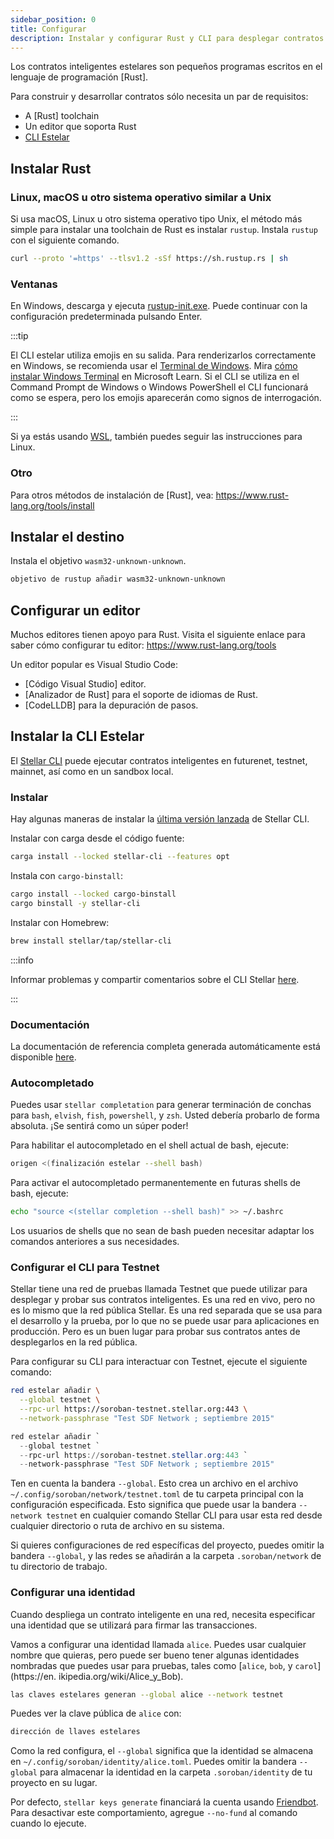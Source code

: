 ```yaml
---
sidebar_position: 0
title: Configurar
description: Instalar y configurar Rust y CLI para desplegar contratos inteligentes.
---
```


<head>
  <title>Instala y configura Rust para desplegar contratos inteligentes.</title>
  <meta charSet="utf-8" />
  <meta
    property="og:title"
    content="Instalar y configurar Rust para implementar contratos inteligentes."
  />
  <meta
    property="og:description"
    content="Consigue configurar para escribir, desplegar, e invoca tu primer contrato inteligente de Rust instalando Rust, instalando un destino, configurando un editor e instalando una CLI."
  />
</head>


Los contratos inteligentes estelares son pequeños programas escritos en el lenguaje de programación [Rust].

Para construir y desarrollar contratos sólo necesita un par de requisitos:

- A [Rust] toolchain
- Un editor que soporta Rust
- [CLI Estelar]

## Instalar Rust

### Linux, macOS u otro sistema operativo similar a Unix

Si usa macOS, Linux u otro sistema operativo tipo Unix, el método más simple para instalar una toolchain de Rust es instalar `rustup`. Instala `rustup` con el siguiente comando.

```sh
curl --proto '=https' --tlsv1.2 -sSf https://sh.rustup.rs | sh
```

### Ventanas

En Windows, descarga y ejecuta [rustup-init.exe](https://static.rust-lang.org/rustup/dist/i686-pc-windows-gnu/rustup-init.exe). Puede continuar con la configuración predeterminada pulsando Enter.

:::tip

El CLI estelar utiliza emojis en su salida. Para renderizarlos correctamente en Windows, se recomienda usar el [Terminal de Windows](https://learn.microsoft.com/en-us/windows/terminal/). Mira [cómo instalar Windows Terminal](https://learn.microsoft.com/en-us/windows/terminal/install) en Microsoft Learn. Si el CLI se utiliza en el Command Prompt de Windows o Windows PowerShell el CLI funcionará como se espera, pero los emojis aparecerán como signos de interrogación.

:::

Si ya estás usando [WSL](https://learn.microsoft.com/en-us/windows/wsl/install), también puedes seguir las instrucciones para Linux.

### Otro

Para otros métodos de instalación de [Rust], vea: https://www.rust-lang.org/tools/install

## Instalar el destino

Instala el objetivo `wasm32-unknown-unknown`.

```sh
objetivo de rustup añadir wasm32-unknown-unknown
```

## Configurar un editor

Muchos editores tienen apoyo para Rust. Visita el siguiente enlace para saber cómo configurar tu editor: https://www.rust-lang.org/tools

Un editor popular es Visual Studio Code:

- [Código Visual Studio] editor.
- [Analizador de Rust] para el soporte de idiomas de Rust.
- [CodeLLDB] para la depuración de pasos.

[código de estudio visual]: https://code.visualstudio.com
[analizador de polvo]: https://marketplace.visualstudio.com/items?itemName=rust-lang.rust-analyzer
[codificador]: https://marketplace.visualstudio.com/items?itemName=vadimcn.vscode-lldb

## Instalar la CLI Estelar

El [Stellar CLI](https://github.com/stellar/stellar-cli) puede ejecutar contratos inteligentes en futurenet, testnet, mainnet, así como en un sandbox local.

### Instalar

Hay algunas maneras de instalar la [última versión lanzada](https://github.com/stellar/stellar-cli/releases) de Stellar CLI.

Instalar con carga desde el código fuente:

```sh
carga install --locked stellar-cli --features opt
```

Instala con `cargo-binstall`:

```sh
cargo install --locked cargo-binstall
cargo binstall -y stellar-cli
```

Instalar con Homebrew:

```sh
brew install stellar/tap/stellar-cli
```

:::info

Informar problemas y compartir comentarios sobre el CLI Stellar [here](https://github.com/stellar/stellar-cli/issues/new/choose).

:::

### Documentación

La documentación de referencia completa generada automáticamente está disponible [here](../../../tools/stellar-cli.mdx).

### Autocompletado

Puedes usar `stellar completation` para generar terminación de conchas para `bash`, `elvish`, `fish`, `powershell`, y `zsh`. Usted debería probarlo de forma absoluta. ¡Se sentirá como un súper poder!

Para habilitar el autocompletado en el shell actual de bash, ejecute:

```sh
origen <(finalización estelar --shell bash)
```

Para activar el autocompletado permanentemente en futuras shells de bash, ejecute:

```sh
echo "source <(stellar completion --shell bash)" >> ~/.bashrc
```

Los usuarios de shells que no sean de bash pueden necesitar adaptar los comandos anteriores a sus necesidades.

### Configurar el CLI para Testnet

Stellar tiene una red de pruebas llamada Testnet que puede utilizar para desplegar y probar sus contratos inteligentes. Es una red en vivo, pero no es lo mismo que la red pública Stellar. Es una red separada que se usa para el desarrollo y la prueba, por lo que no se puede usar para aplicaciones en producción. Pero es un buen lugar para probar sus contratos antes de desplegarlos en la red pública.

Para configurar su CLI para interactuar con Testnet, ejecute el siguiente comando:

<Tabs groupId="platform" defaultValue={getPlatform()}>

<TabItem value="unix" label="macOS/Linux">

```sh
red estelar añadir \
  --global testnet \
  --rpc-url https://soroban-testnet.stellar.org:443 \
  --network-passphrase "Test SDF Network ; septiembre 2015"
```

</TabItem>

<TabItem value="windows" label="Windows (PowerShell)">

```powershell
red estelar añadir `
  --global testnet `
  --rpc-url https://soroban-testnet.stellar.org:443 `
  --network-passphrase "Test SDF Network ; septiembre 2015"
```

</TabItem>

</Tabs>

Ten en cuenta la bandera `--global`. Esto crea un archivo en el archivo `~/.config/soroban/network/testnet.toml` de tu carpeta principal con la configuración especificada. Esto significa que puede usar la bandera `--network testnet` en cualquier comando Stellar CLI para usar esta red desde cualquier directorio o ruta de archivo en su sistema.

Si quieres configuraciones de red específicas del proyecto, puedes omitir la bandera `--global`, y las redes se añadirán a la carpeta `.soroban/network` de tu directorio de trabajo.

### Configurar una identidad

Cuando despliega un contrato inteligente en una red, necesita especificar una identidad que se utilizará para firmar las transacciones.

Vamos a configurar una identidad llamada `alice`. Puedes usar cualquier nombre que quieras, pero puede ser bueno tener algunas identidades nombradas que puedes usar para pruebas, tales como [`alice`, `bob`, y `carol`](https://en. ikipedia.org/wiki/Alice_y_Bob).

```sh
las claves estelares generan --global alice --network testnet
```

Puedes ver la clave pública de `alice` con:

```sh
dirección de llaves estelares
```

Como la red configura, el `--global` significa que la identidad se almacena en `~/.config/soroban/identity/alice.toml`. Puedes omitir la bandera `--global` para almacenar la identidad en la carpeta `.soroban/identity` de tu proyecto en su lugar.

Por defecto, `stellar keys generate` financiará la cuenta usando [Friendbot](../../learn/fundamentals/networks.mdx#friendbot). Para desactivar este comportamiento, agregue `--no-fund` al comando cuando lo ejecute.

[polvo]: https://www.rust-lang.org/
[cli estelar]: #install-the-stellar-cli
